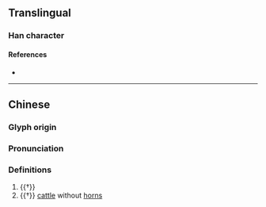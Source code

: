 {{character info}}
==Translingual==

===Han character===
{{Han char|rn=93|rad=牛|as=09|sn=13|four=24500|canj=HQHDJ|ids=⿰牜科}}

====References====
* {{Han ref|kx=0703.030|dkj=20092|dj=1116.030|hdz=31815.130|uh=7290|ud=29328|bh=DEA8|bd=57000}}

----

==Chinese==
{{zh-forms}}

===Glyph origin===
{{Han etym}}

===Pronunciation===
{{zh-pron
|m=kē
|mc=y
|oc=y
|cat=n
}}

===Definitions===
{{zh-hanzi}}

# {{†}} {{zh-used|郭犐|a [[breed]] of [[cattle]]}}
# {{†}} [[cattle]] without [[horn]]s